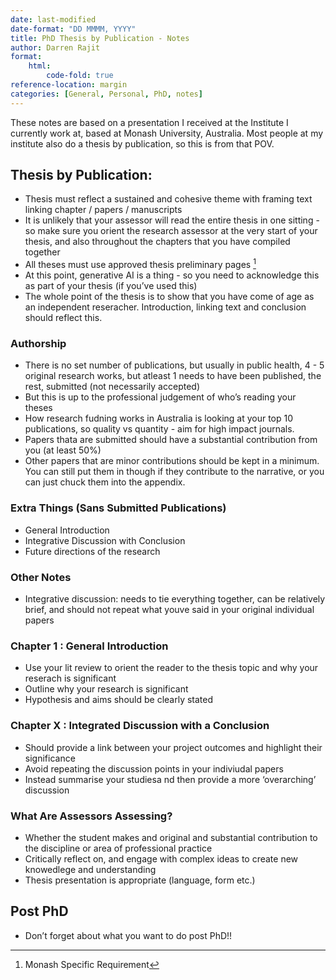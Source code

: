 ```yaml
---
date: last-modified
date-format: "DD MMMM, YYYY"
title: PhD Thesis by Publication - Notes
author: Darren Rajit
format: 
    html: 
        code-fold: true
reference-location: margin
categories: [General, Personal, PhD, notes]
---
```


::: callout-note
These notes are based on a presentation I received at the Institute I currently work at, based at Monash University, Australia. Most people at my institute also do a thesis by publication, so this is from that POV.
:::

## Thesis by Publication: 
* Thesis must reflect a sustained and cohesive theme with framing text linking chapter / papers / manuscripts 
* It is unlikely that your assessor will read the entire thesis in one sitting - so make sure you orient the research assessor at the very start of your thesis, and also throughout the chapters that you have compiled together 
* All theses must use approved thesis preliminary pages ^[Monash Specific Requirement]
* At this point, generative AI is a thing - so you need to acknowledge this as part of your thesis (if you've used this)
* The whole point of the thesis is to show that you have come of age as an independent reseracher. Introduction, linking text and conclusion should reflect this. 

### Authorship 
* There is no set number of publications, but usually in public health, 4 - 5 original research works, but atleast 1 needs to have been published, the rest, submitted (not necessarily accepted)
* But this is up to the professional judgement of who's reading your theses
* How research fudning works in Australia is looking at your top 10 publications, so quality vs quantity - aim for high impact journals. 
* Papers thata are submitted should have a substantial contribution from you (at least 50%)
* Other papers that are minor contributions should be kept in a minimum. You can still put them in though if they contribute to the narrative, or you can just chuck them into the appendix. 

### Extra Things (Sans Submitted Publications)
* General Introduction
* Integrative Discussion with Conclusion 
* Future directions of the research

### Other Notes
* Integrative discussion: needs to tie everything together, can be relatively brief, and should not repeat what youve said in your original individual papers 

### Chapter 1 : General Introduction 
* Use your lit review to orient the reader to the thesis topic and why your reserach is significant 
* Outline why your research is significant 
* Hypothesis and aims should be clearly stated 

### Chapter X : Integrated Discussion with a Conclusion 
* Should provide a link between your project outcomes and highlight their significance 
* Avoid repeating the discussion points in your indiviudal papers 
* Instead summarise your studiesa nd then provide a more 'overarching' discussion 

### What Are Assessors Assessing? 
* Whether the student makes and original and substantial contribution to the discipline or area of professional practice 
* Critically reflect on, and engage with complex ideas to create new knowedlege and understanding 
* Thesis presentation is appropriate (language, form etc.)

## Post PhD 
* Don't forget about what you want to do post PhD!!

